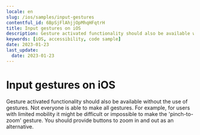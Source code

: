 ```yaml
---
locale: en
slug: /ios/samples/input-gestures
contentful_id: 6BpSjFlAhjjOpMhqHFqtrH
title: Input gestures on iOS
description: Gesture activated functionality should also be available without the use of gestures.
keywords: [iOS, accessibility, code sample]
date: 2023-01-23
last_update:
  date: 2023-01-23
---
```


# Input gestures on iOS

Gesture activated functionality should also be available without the use of gestures. Not everyone is able to make all gestures. For example, for users with limited mobility it might be difficult or impossible to make the 'pinch-to-zoom' gesture. You should provide buttons to zoom in and out as an alternative.

<CodeSample id="input-gestures" framework="ios" locale="en"/>
